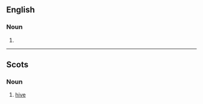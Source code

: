 ==English==
===Noun===
{{en-noun}}

# {{alternative form of|bike}}

----

==Scots==

===Noun===
{{sco-noun}}

#[[hive]]